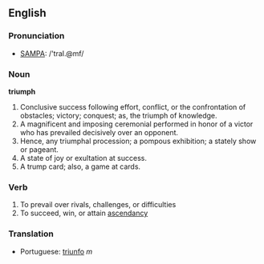 ==English==

===Pronunciation===
*[[Pronunciation guide|SAMPA]]: /'traI.@mf/

===Noun===

'''triumph'''

#Conclusive success following effort, conflict, or the confrontation of obstacles; victory; conquest; as, the triumph of knowledge.
#A magnificent and imposing ceremonial performed in honor of a victor who has prevailed decisively over an opponent.
#Hence, any triumphal procession; a pompous exhibition; a stately show or pageant.
#A state of joy or exultation at success.
#A trump card; also, a game at cards.

===Verb===
# To prevail over rivals, challenges, or difficulties
# To succeed, win, or attain [[ascendancy]]

===Translation===
*Portuguese: [[triunfo]] ''m''